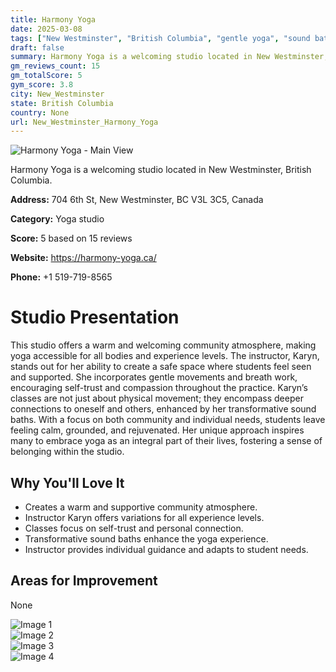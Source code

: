 ```yaml
---
title: Harmony Yoga
date: 2025-03-08
tags: ["New Westminster", "British Columbia", "gentle yoga", "sound baths", "mindfulness", "community", "welcoming", "New Westminster"]  
draft: false
summary: Harmony Yoga is a welcoming studio located in New Westminster, British Columbia.
gm_reviews_count: 15
gm_totalScore: 5
gym_score: 3.8
city: New_Westminster
state: British Columbia
country: None
url: New_Westminster_Harmony_Yoga
---
```


<div className="aspect-[16/9] relative my-8">
  <img 
    src="https://lh5.googleusercontent.com/p/AF1QipPCjX7T-R-Hi_w0Di9-SEKaGMq9j3pbOvzyXVfB=w1920-h1080-k-no"
    alt="Harmony Yoga - Main View"
    className="object-cover absolute inset-0 w-full h-full rounded-lg"
  />
</div>

Harmony Yoga is a welcoming studio located in New Westminster, British Columbia.

**Address:** 704 6th St, New Westminster, BC V3L 3C5, Canada

**Category:** Yoga studio

**Score:** 5 based on 15 reviews

**Website:** https://harmony-yoga.ca/

**Phone:** +1 519-719-8565

# Studio Presentation

This studio offers a warm and welcoming community atmosphere, making yoga accessible for all bodies and experience levels. The instructor, Karyn, stands out for her ability to create a safe space where students feel seen and supported. She incorporates gentle movements and breath work, encouraging self-trust and compassion throughout the practice. Karyn’s classes are not just about physical movement; they encompass deeper connections to oneself and others, enhanced by her transformative sound baths. With a focus on both community and individual needs, students leave feeling calm, grounded, and rejuvenated. Her unique approach inspires many to embrace yoga as an integral part of their lives, fostering a sense of belonging within the studio.

## Why You'll Love It

- Creates a warm and supportive community atmosphere.
- Instructor Karyn offers variations for all experience levels.
- Classes focus on self-trust and personal connection.
- Transformative sound baths enhance the yoga experience.
- Instructor provides individual guidance and adapts to student needs.

## Areas for Improvement

None

<div className="grid grid-cols-1 xl:grid-cols-2 gap-4 my-8">
<div className="aspect-[4/3] relative"><img src="https://lh5.googleusercontent.com/p/AF1QipNCfsLMiy6PyeLoRN4iqSQxY2HX0VMk068fMrIv=w1920-h1080-k-no" alt="Image 1" className="object-cover absolute inset-0 w-full h-full rounded-lg" /></div>
<div className="aspect-[4/3] relative"><img src="https://lh5.googleusercontent.com/p/AF1QipPkG7NjKO5CCj_LeK8AIXVy8Ga85g71KFPFaK2e=w1920-h1080-k-no" alt="Image 2" className="object-cover absolute inset-0 w-full h-full rounded-lg" /></div>
<div className="aspect-[4/3] relative"><img src="https://lh5.googleusercontent.com/p/AF1QipPughTH33DXYeIV_HCuco4O2pjYgExksOvbvLBA=w1920-h1080-k-no" alt="Image 3" className="object-cover absolute inset-0 w-full h-full rounded-lg" /></div>
<div className="aspect-[4/3] relative"><img src="https://lh5.googleusercontent.com/p/AF1QipNm_YxxNOnwNhlXlpiBhpnxo-tyk4WQ-eopiP-Z=w1920-h1080-k-no" alt="Image 4" className="object-cover absolute inset-0 w-full h-full rounded-lg" /></div>
</div>